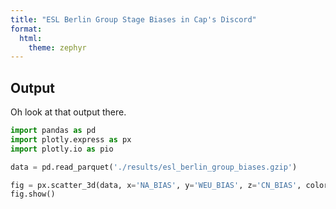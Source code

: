 ```yaml
---
title: "ESL Berlin Group Stage Biases in Cap's Discord"
format:
  html:
    theme: zephyr
---
```


## Output

Oh look at that output there.

```python
import pandas as pd
import plotly.express as px
import plotly.io as pio

data = pd.read_parquet('./results/esl_berlin_group_biases.gzip')

fig = px.scatter_3d(data, x='NA_BIAS', y='WEU_BIAS', z='CN_BIAS', color='DISCORD_NAME', template = 'seaborn', width=1000, height=1000)
fig.show()
```